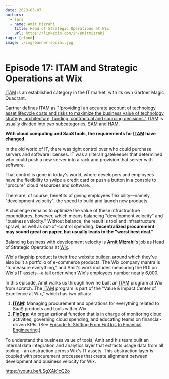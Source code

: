 ```yaml
---
date: 2023-03-07
authors:
  - lars
  - name: Amit Mizrahi
    title: Head of Strategic Operations at Wix
    url: https://linkedin.com/in/amitmizrahi
tags: [cloud]
image: ./img/banner-social.jpg
---
```


# Episode 17: ITAM and Strategic Operations at Wix

<p><abbr title="IT Asset Management">ITAM</abbr> is an established category in the IT market, with its own Gartner Magic Quadrant.</p>

[Gartner defines ITAM as "[providing] an accurate account of technology asset lifecycle costs and risks to maximize the business value of technology strategy, architecture, funding, contractual and sourcing decisions."](https://gartner.com/en/information-technology/glossary/it-asset-management-itam) <abbr title="IT Asset Management">ITAM</abbr> is usually divided into two subcategories, <abbr title="Software Asset Management">SAM</abbr> and <abbr title="Hardware Asset Management">HAM</abbr>.

**With cloud computing and SaaS tools, the requirements for <abbr title="IT Asset Management">ITAM</abbr> have changed.**

In the old world of IT, there was tight control over who could purchase servers and software licenses. IT was a (literal) gatekeeper that determined who could push a new server into a rack and provision that server with software.

That control is gone in today's world, where developers and employees have the flexibility to swipe a credit card or push a button in a console to "procure" cloud resources and software.

There are, of course, benefits of giving employees flexibility—namely, "development velocity", the speed to build and launch new products.

A challenge remains to optimize the value of these infrastructure expenditures, however, which means balancing "development velocity" and "business velocity." Without balance, the result is tool and infrastructure sprawl, as well as out-of-control spending. **Decentralized procurement may sound great on paper, but usually leads to the "worst best deal."**

Balancing business with development velocity is [**Amit Mizrahi**](https://linkedin.com/in/amitmizrahi)'s job as Head of Strategic Operations at [Wix](https://wix.com).

Wix's flagship product is their free website builder, around which they've also built a portfolio of e-commerce products. The Wix company mantra is "to measure everything," and Amit's work includes measuring the ROI on Wix's IT assets—a tall order when Wix's employees number nearly 6,000.

In this episode, Amit walks us through how he built an <abbr title="IT Asset Management">ITAM</abbr> program at Wix from scratch. The <abbr title="IT Asset Management">ITAM</abbr> program is part of the "Value & Impact Center of Excellence at Wix," which has two pillars:

1. **<abbr title="IT Asset Management">ITAM</abbr>:** Managing procurement and operations for everything related to SaaS products and tools within Wix.
2. **<abbr title="Financial Engineering">FinOps</abbr>:** An organizational function that is in charge of monitoring cloud activities, governing cloud spending, and educating teams on financial-driven KPIs. (See [Episode 5: Shifting From FinOps to Financial Engineering](../shifting-from-finops-to-financial-engineering/index.mdx).)

To understand the business value of tools, Amit and his team built an internal data integration and analytics layer that extracts usage data from all tooling—an abstraction across Wix's IT assets. This abstraction layer is coupled with procurement processes that create alignment between development and business velocity for Wix.

https://youtu.be/LSgXAk1cQ2o
